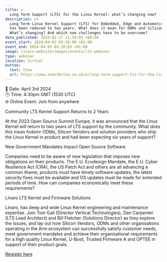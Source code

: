 ```yaml
---
title: >
  Long Term Support (LTS) for the Linux Kernel: what’s changing now?
description: >+
  Long Term Linux Kernel Support (LTS) for Embedded, Edge and Automotive devices
  has been reduced to two years. What does it mean for ODMs and Silicon Vendors?
  What’s changing? And which new challenges have to be overcome?
date_published: 2024-02-27 11:50:03 +00:00
event_start: 2024-04-03 05:30:00 +01:00
event_end: 2024-04-03 04:30:03 +01:00
image: linaro-website/images/events/lts-webinar
type: webinar
location: Virtual
button:
  text: View
  url: https://www.eventbrite.co.uk/e/long-term-support-lts-for-the-linux-kernel-whats-changing-now-tickets-856142694847?aff=oddtdtcreator
---
```


📆 Date: April 3rd 2024
<br />🕒 Time: 4:30pm GMT (1530 UTC)
<br />🌐 Online Event: Join from anywhere

Community LTS Kernel Support Returns to 2 Years

At the 2023 Open Source Summit Europe, it was announced that the Linux Kernel will return to two years of LTS support by the community. What does this mean fodomr ODMs, Silicon Vendors and solution providers who ship the Linux Kernel in product and had been expecting six years of support?

New Government Mandates Impact Open Source Software

Companies need to be aware of new legislation that imposes new obligations on their products. The E.U. Ecodesign Mandate, the E.U. Cyber Resilience Act (CRA), the US Patch Act and others are all advancing a common theme, products must have timely software updates, the latest security fixes must be available and OS updates must be made for extended periods of time. How can companies economically meet these requirements?

Linaro LTS Kernel and Firmware Solutions

Linaro, has deep and wide Linux Kernel engineering and maintenance expertise. Join Tom Gall (Director Vertical Technologies), Dan Carpenter (LTS Lead Architect) and Bill Fletcher (Solutions Director) as they explore the issues, and lay out how Silicon Vendors, ODMs and other organisations operating in the Arm ecosystem can successfully satisfy customer needs, meet government mandates and achieve their organisational requirements for a high quality Linux Kernel, U-Boot, Trusted Firmware A and OPTEE in support of their product goals.

[Register here](https://www.eventbrite.co.uk/e/long-term-support-lts-for-the-linux-kernel-whats-changing-now-tickets-856142694847?aff=oddtdtcreator)
